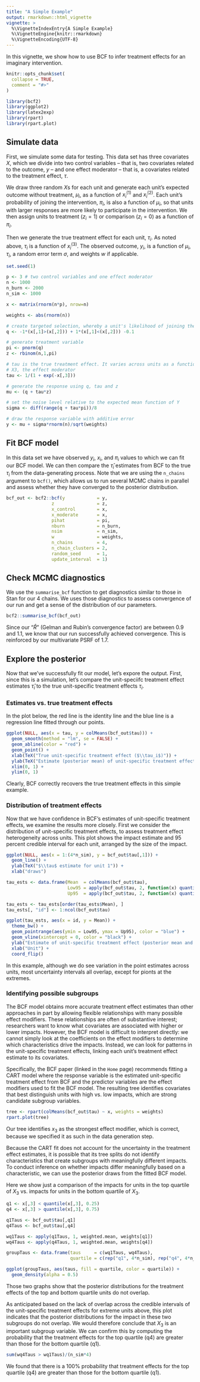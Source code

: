 ```yaml
---
title: "A Simple Example"
output: rmarkdown::html_vignette
vignette: >
  %\VignetteIndexEntry{A Simple Example}
  %\VignetteEngine{knitr::rmarkdown}
  %\VignetteEncoding{UTF-8}
---
```


In this vignette, we show how to use BCF to infer treatment effects for an imaginary intervention.

```r
knitr::opts_chunk$set(
  collapse = TRUE,
  comment = "#>"
)
```

```r
library(bcf2)
library(ggplot2)
library(latex2exp)
library(rpart)
library(rpart.plot)
```

## Simulate data

First, we simulate some data for testing. This data set has three covariates $X$, which we divide into two control variables -- that is, two covariates related to the outcome, $y$ -- and one effect moderator -- that is, a covariates related to the treatment effect, $\tau$.

We draw three random $X$s for each unit and generate each unit's expected outcome without treatment, $\mu_i$, as a function of $x^{(1)}_i$ and $x^{(2)}_i$. Each unit's probability of joining the intervention, $\pi_i$, is also a function of $\mu_i$, so that units with larger responses are more likely to participate in the intervention. We then assign units to treatment ($z_i = 1$) or comparison ($z_i = 0$) as a function of $\pi_i$.

Then we generate the true treatment effect for each unit, $\tau_i$. As noted above, $\tau_i$ is a function of $x^{(3)}_i$. The observed outcome, $y_i$, is a function of $\mu_i$, $\tau_i$, a random error term $\sigma$, and weights $w$ if applicable.

```r
set.seed(1)

p <- 3 # two control variables and one effect moderator
n <- 1000
n_burn <- 2000
n_sim <- 1000

x <- matrix(rnorm(n*p), nrow=n)

weights <- abs(rnorm(n))

# create targeted selection, whereby a unit's likelihood of joining the intervention (pi) is related to its expected outcome (mu)
q <- -1*(x[,1]>(x[,2])) + 1*(x[,1]<(x[,2])) -0.1

# generate treatment variable
pi <- pnorm(q)
z <- rbinom(n,1,pi)

# tau is the true treatment effect. It varies across units as a function of
# X3, the effect moderator
tau <- 1/(1 + exp(-x[,3]))

# generate the response using q, tau and z
mu <- (q + tau*z)

# set the noise level relative to the expected mean function of Y
sigma <- diff(range(q + tau*pi))/8

# draw the response variable with additive error
y <- mu + sigma*rnorm(n)/sqrt(weights)
```

## Fit BCF model

In this data set we have observed $y_i$, $x_i$, and $\pi_i$ values to which we can fit our BCF model. We can then compare the $\hat{\tau}_i$ estimates from BCF to the true $\tau_i$ from the data-generating process. Note that we are using the `n_chains` argument to `bcf()`, which allows us to run several MCMC chains in parallel and assess whether they have converged to the posterior distribution.

```r
bcf_out <- bcf2::bcf(y            = y,
                 z                = z,
                 x_control        = x,
                 x_moderate       = x,
                 pihat            = pi,
                 nburn            = n_burn,
                 nsim             = n_sim,
                 w                = weights,
                 n_chains         = 4,
                 n_chain_clusters = 2,
                 random_seed      = 1,
                 update_interval  = 1)

```

## Check MCMC diagnostics

We use the `summarise_bcf` function to get diagnostics similar to those in Stan for our 4 chains. We uses those diagnostics to assess convergence of our run and get a sense of the distribution of our parameters.

```r
bcf2::summarise_bcf(bcf_out)
```

Since our "$\hat{R}$" (Gelman and Rubin's convergence factor) are between 0.9 and 1.1, we know that our run successfully achieved convergence. This is reinforced by our multivariate PSRF of 1.7. 

## Explore the posterior

Now that we've successfully fit our model, let's expore the output. First, since this is a simulation, let's compare the unit-speciifc treatment effect estimates $\hat{\tau}_i$ to the true unit-specific treatment effects $\tau_i$.


### Estimates vs. true treatment effects

In the plot below, the red line is the identity line and the blue line is a regression line fitted through our points.

```r
ggplot(NULL, aes(x = tau, y = colMeans(bcf_out$tau))) +
  geom_smooth(method = "lm", se = FALSE) +
  geom_abline(color = "red") +
  geom_point() +
  xlab(TeX("True unit-specific treatment effect ($\\tau_i$)")) +
  ylab(TeX("Estimate (posterior mean) of unit-specific treatment effect ($\\hat{\\tau_i}$)")) +
  xlim(0, 1) + 
  ylim(0, 1)
```

Clearly, BCF correctly recovers the true treatment effects in this simple example.

### Distribution of treatment effects

Now that we have confidence in BCF's estimates of unit-specific treatment effects, we examine the results more closely.  First we consider the distribution of unit-specific treatment effects, to assess treatment effect heterogeneity across units. This plot shows the impact estimate and 95 percent credible interval for each unit, arranged by the size of the impact.

```r
ggplot(NULL, aes(x = 1:(4*n_sim), y = bcf_out$tau[,1])) +
  geom_line() +
  ylab(TeX("$\\tau$ estimate for unit 1")) +
  xlab("draws")
```

```r
tau_ests <- data.frame(Mean  = colMeans(bcf_out$tau),
                       Low95 = apply(bcf_out$tau, 2, function(x) quantile(x, 0.025)),
                       Up95  = apply(bcf_out$tau, 2, function(x) quantile(x, 0.975)))

tau_ests <- tau_ests[order(tau_ests$Mean), ]
tau_ests[, "id"] <- 1:ncol(bcf_out$tau)

ggplot(tau_ests, aes(x = id, y = Mean)) +
  theme_bw() +
  geom_pointrange(aes(ymin = Low95, ymax = Up95), color = "blue") +
  geom_vline(xintercept = 0, color = "black") +
  ylab("Estimate of unit-specific treatment effect (posterior mean and 95% CI)") +
  xlab("Unit") +
  coord_flip()
```

In this example, although we do see variation in the point estimates across units, most uncertainty intervals all overlap, except for pionts at the extremes.

### Identifying possible subgroups

The BCF model obtains more accurate treatment effect estimates than other approaches in part by allowing flexible relationships with many possible effect modifiers.  These relationships are often of substantive interest; researchers want to know what covariates are associated with higher or lower impacts.  However, the BCF model is difficult to interpret directly: we cannot simply look at the coefficients on the effect modifiers to determine which characteristics drive the impacts.  Instead, we can look for patterns in the unit-specific treatment effects, linking each unit's treatment effect estimate to its covariates.

Specifically, the BCF paper (linked in the `Home` page) recommends fitting a CART model where the response variable is the estimated unit-specific treatment effect from BCF and the predictor variables are the effect modifiers used to fit the BCF model. The resulting tree identifies covariates that best distinguish units with high vs. low impacts, which are strong candidate subgroup variables. 

```r
tree <- rpart(colMeans(bcf_out$tau) ~ x, weights = weights)
rpart.plot(tree)
```


Our tree identifies $x_3$ as the strongest effect modifier, which is correct, because we specified it as such in the data generation step.

Because the CART fit does not account for the uncertainty in the treatment effect estimates, it is possible that its tree splits do not identify characteristics that create subgroups with meaningfully different impacts. To conduct inference on whether impacts differ meaningfully based on a characteristic, we can use the posterior draws from the fitted BCF model.

Here we show just a comparison of the impacts for units in the top quartile of $X_3$ vs. impacts for units in the bottom quartile of $X_3$.

```r
q1 <- x[,3] < quantile(x[,3], 0.25)
q4 <- x[,3] > quantile(x[,3], 0.75)

q1Taus <- bcf_out$tau[,q1]
q4Taus <- bcf_out$tau[,q4]

wq1Taus <- apply(q1Taus, 1, weighted.mean, weights[q1])
wq4Taus <- apply(q4Taus, 1, weighted.mean, weights[q4])

groupTaus <- data.frame(taus     = c(wq1Taus, wq4Taus),
                        quartile = c(rep("q1", 4*n_sim), rep("q4", 4*n_sim)))

ggplot(groupTaus, aes(taus, fill = quartile, color = quartile)) +
  geom_density(alpha = 0.5)
```

Those two graphs show that the posterior distributions for the treatment effects of the top and bottom quartile units do not overlap.

As anticipated based on the lack of overlap across the credible intervals of the unit-specific treatment effects for extreme units above, this plot indicates that the posterior distributions for the impact in these two subgroups do not overlap. We would therefore conclude that $X_3$ is an important subgroup variable. We can confirm this by computing the probability that the treatment effects for the top quartile (q4) are greater than those for the bottom quartile (q1). 


```r
sum(wq4Taus > wq1Taus)/(n_sim*4)
```

We found that there is a 100% probability that treatment effects for the top quartile (q4) are greater than those for the bottom quartile (q1).
